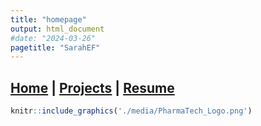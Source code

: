 ```yaml
---
title: "homepage"
output: html_document
#date: "2024-03-26"
pagetitle: "SarahEF"
---
```


## [Home](https://sarahef13.github.io/) | [Projects](https://sarahef13.github.io/projects/markdown-hints.html) | [Resume](https://sarahef13.github.io/about-me/resume-2024.pdf)

```r
knitr::include_graphics('./media/PharmaTech_Logo.png')
```
